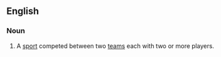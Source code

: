 ==English==

===Noun===
{{en-noun|sg=[[team]] [[sport]]}}

# A [[sport]] competed between two [[teams]] each with two or more players.
